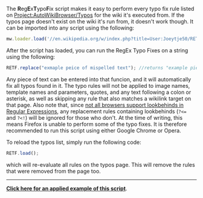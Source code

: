 The '''R'''eg'''E'''x'''T'''ypo'''F'''ix script makes it easy to perform every typo fix rule listed on [[Project:AutoWikiBrowser/Typos]] for the wiki it's executed from. If the typos page doesn't exist on the wiki it's run from, it doesn't work though. It can be imported into any script using the following:

<source lang="javascript">
mw.loader.load('//en.wikipedia.org/w/index.php?title=User:Joeytje50/RETF.js&action=raw&ctype=text/javascript');
</source>

After the script has loaded, you can run the RegEx Typo Fixes on a string using the following:

<source lang="javascript">
RETF.replace("exmaple peice of mispelled text"); //returns "example piece of misspelled text"
</source>

Any piece of text can be entered into that funcion, and it will automatically fix all typos found in it. The typo rules will not be applied to image names, template names and parameters, quotes, and any text following a colon or asterisk, as well as skipping any rule that also matches a wikilink target on that page. Also note that, since [https://caniuse.com/#search=lookbehind not all browsers support lookbehinds in Regular Expressions], any replacement rules containing lookbehinds (<code>?<=</code> and <code>?<!</code>) will be ignored for those who don't. At the time of writing, this means Firefox is unable to perform some of the typo fixes. It is therefore recommended to run this script using either Google Chrome or Opera.

To reload the typos list, simply run the following code:

<source lang="javascript">
RETF.load();
</source>

which will re-evaluate all rules on the typos page. This will remove the rules that were removed from the page too.
----
[[../JWB#Typo fixing|'''Click here for an applied example of this script''']].
